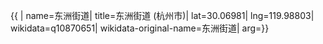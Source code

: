 {{ {{{1|PRC admin/showdata}}}|
name=东洲街道|
title=东洲街道 (杭州市)|
lat=30.06981|
lng=119.98803|
wikidata=q10870651|
wikidata-original-name=东洲街道|
arg={{{arg|}}}}}